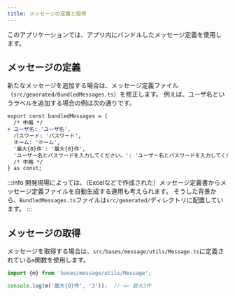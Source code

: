 ```yaml
---
title: メッセージの定義と取得
---
```


このアプリケーションでは、アプリ内にバンドルしたメッセージ定義を使用します。

## メッセージの定義

新たなメッセージを追加する場合は、メッセージ定義ファイル（`src/generated/BundledMessages.ts`）を修正します。
例えば、ユーザ名というラベルを追加する場合の例は次の通りです。

```diff typescript title="BundledMessages.ts"
export const bundledMessages = {
  /* 中略 */
+ ユーザ名: 'ユーザ名',
  パスワード: 'パスワード',
  ホーム: 'ホーム',
  '最大{0}件': '最大{0}件',
  'ユーザー名とパスワードを入力してください。': 'ユーザー名とパスワードを入力してください。',
  /* 中略 */
} as const;
```

:::info
開発現場によっては、（Excelなどで作成された）メッセージ定義書からメッセージ定義ファイルを自動生成する運用も考えられます。
そうした背景から、`BundledMessages.ts`ファイルは`src/generated/`ディレクトリに配置しています。
:::

## メッセージの取得

メッセージを取得する場合は、`src/bases/message/utils/Message.ts`に定義されている`m`関数を使用します。

```typescript jsx title='メッセージの取得'
import {m} from 'bases/message/utils/Message';

console.log(m('最大{0}件', '3'));  // => 最大3件
```

